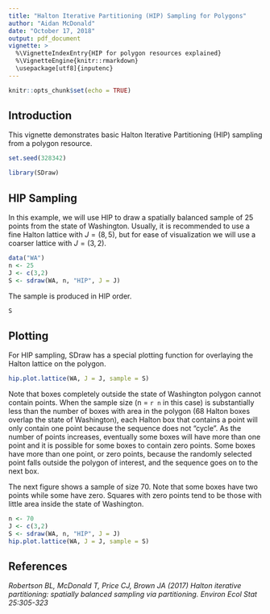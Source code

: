 ```yaml
---
title: "Halton Iterative Partitioning (HIP) Sampling for Polygons"
author: "Aidan McDonald"
date: "October 17, 2018"
output: pdf_document
vignette: >
  %\VignetteIndexEntry{HIP for polygon resources explained}
  %\VignetteEngine{knitr::rmarkdown}
  \usepackage[utf8]{inputenc}
---
```


```r
knitr::opts_chunk$set(echo = TRUE)
```

## Introduction

This vignette demonstrates basic Halton Iterative Partitioning (HIP) sampling from a polygon resource.

```r
set.seed(328342)
```

```r
library(SDraw)
```

## HIP Sampling

In this example, we will use HIP to draw a spatially balanced sample of 25 points from the state of Washington. Usually, it is recommended to use a fine Halton lattice with $J = (8,5)$, but for ease of visualization we will use a coarser lattice with $J = (3,2)$.

```r
data("WA")
n <- 25
J <- c(3,2)
S <- sdraw(WA, n, "HIP", J = J)
```
 
The sample is produced in HIP order. 

```r
S
```

## Plotting

For HIP sampling, SDraw has a special plotting function for overlaying the Halton lattice on the polygon.
```r
hip.plot.lattice(WA, J = J, sample = S)
```

Note that boxes completely outside the state of Washington polygon cannot contain points.  When the sample size (n = `r n` in this case) is substantially less than the number of boxes with area in the polygon (68 Halton boxes overlap the state of Washington), each Halton box that contains a point will only contain one point because the sequence does not "cycle". As the number of points increases, eventually some boxes will have more than one point and it is possible for some boxes to contain zero points. Some boxes have more than one point, or zero points, because the randomly selected point falls outside the polygon of interest, and the sequence goes on to the next box.  

The next figure shows a sample of size 70. Note that some boxes have two points while some have zero. Squares with zero points tend to be those with little area inside the state of Washington.


```r
n <- 70
J <- c(3,2)
S <- sdraw(WA, n, "HIP", J = J)
hip.plot.lattice(WA, J = J, sample = S)
```


## References

*Robertson BL, McDonald T, Price CJ, Brown JA (2017) Halton iterative partitioning: spatially balanced sampling via partitioning. Environ Ecol Stat 25:305-323*

